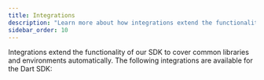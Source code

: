 ```yaml
---
title: Integrations
description: "Learn more about how integrations extend the functionality of our SDK to cover common libraries and environments automatically."
sidebar_order: 10
---
```


Integrations extend the functionality of our SDK to cover common libraries and environments automatically. The following integrations are available for the Dart SDK:

<PageGrid />
